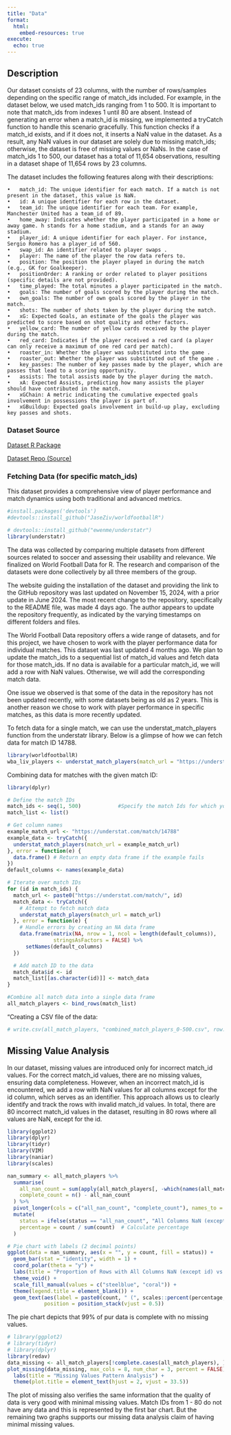 ```yaml
---
title: "Data"
format:
  html:
    embed-resources: true
execute: 
  echo: true
---
```


## Description


Our dataset consists of 23 columns, with the number of rows/samples depending on the specific range of match_ids included. For example, in the dataset below, we used match_ids ranging from 1 to 500. It is important to note that match_ids from indexes 1 until 80 are absent. Instead of generating an error when a match_id is missing, we implemented a tryCatch function to handle this scenario gracefully. This function checks if a match_id exists, and if it does not, it inserts a NaN value in the dataset. As a result, any NaN values in our dataset are solely due to missing match_ids; otherwise, the dataset is free of missing values or NaNs. In the case of match_ids 1 to 500, our dataset has a total of 11,654 observations, resulting in a dataset shape of 11,654 rows by 23 columns.

The dataset includes the following features along with their descriptions:

```         
•   match_id: The unique identifier for each match. If a match is not present in the dataset, this value is NaN.
•   id: A unique identifier for each row in the dataset.
•   team_id: The unique identifier for each team. For example, Manchester United has a team_id of 89.
•   home_away: Indicates whether the player participated in a home or away game. h stands for a home stadium, and a stands for an away stadium.
•   player_id: A unique identifier for each player. For instance, Sergio Romero has a player_id of 560.
•   swap_id: An identifier related to player swaps .
•   player: The name of the player the row data refers to.
•   position: The position the player played in during the match (e.g., GK for Goalkeeper).
•   positionOrder: A ranking or order related to player positions (specific details are not provided).
•   time_played: The total minutes a player participated in the match.
•   goals: The number of goals scored by the player during the match.
•   own_goals: The number of own goals scored by the player in the match.
•   shots: The number of shots taken by the player during the match.
•   xG: Expected Goals, an estimate of the goals the player was predicted to score based on shot quality and other factors.
•   yellow_card: The number of yellow cards received by the player during the match.
•   red_card: Indicates if the player received a red card (a player can only receive a maximum of one red card per match).
•   roaster_in: Whether the player was substituted into the game .
•   roaster_out: Whether the player was substituted out of the game .
•   key_passes: The number of key passes made by the player, which are passes that lead to a scoring opportunity.
•   assists: The total assists made by the player during the match.
•   xA: Expected Assists, predicting how many assists the player should have contributed in the match.
•   xGChain: A metric indicating the cumulative expected goals involvement in possessions the player is part of.
•   xGBuildup: Expected goals involvement in build-up play, excluding key passes and shots.

```

### Dataset Source

[Dataset R Package](https://github.com/JaseZiv/worldfootballR) 

[Dataset Repo (Source)](https://jaseziv.github.io/worldfootballR/articles/extract-understat-data.html#player-data)


### Fetching Data (for specific match_ids)

This dataset provides a comprehensive view of player performance and match dynamics using both traditional and advanced metrics.

```r
#install.packages('devtools')
#devtools::install_github("JaseZiv/worldfootballR")
```

```r
# devtools::install_github("ewenme/understatr")
library(understatr)
```

The data was collected by comparing multiple datasets from different sources related to soccer and assessing their usability and relevance. We finalized on World Football Data for R. The research and comparison of the datasets were done collectively by all three members of the group.

The website guiding the installation of the dataset and providing the link to the GitHub repository was last updated on November 15, 2024, with a prior update in June 2024. The most recent change to the repository, specifically to the README file, was made 4 days ago. The author appears to update the repository frequently, as indicated by the varying timestamps on different folders and files.

The World Football Data repository offers a wide range of datasets, and for this project, we have chosen to work with the player performance data for individual matches. This dataset was last updated 4 months ago. We plan to update the match_ids to a sequential list of match_id values and fetch data for those match_ids. If no data is available for a particular match_id, we will add a row with NaN values. Otherwise, we will add the corresponding match data.

One issue we observed is that some of the data in the repository has not been updated recently, with some datasets being as old as 2 years. This is another reason we chose to work with player performance in specific matches, as this data is more recently updated.

To fetch data for a single match, we can use the understat_match_players function from the understatr library. Below is a glimpse of how we can fetch data for match ID 14788.

```r
library(worldfootballR)
wba_liv_players <- understat_match_players(match_url = "https://understat.com/match/14788")

```

Combining data for matches with the given match ID:

```r
library(dplyr)

# Define the match IDs
match_ids <- seq(1, 500)            #Specify the match Ids for which you want to fetch data
match_list <- list()

# Get column names
example_match_url <- "https://understat.com/match/14788"
example_data <- tryCatch({
  understat_match_players(match_url = example_match_url)
}, error = function(e) {
  data.frame() # Return an empty data frame if the example fails
})
default_columns <- names(example_data)

# Iterate over match IDs
for (id in match_ids) {
  match_url <- paste0("https://understat.com/match/", id)
  match_data <- tryCatch({
    # Attempt to fetch match data
    understat_match_players(match_url = match_url)
  }, error = function(e) {
    # Handle errors by creating an NA data frame
    data.frame(matrix(NA, nrow = 1, ncol = length(default_columns)),
               stringsAsFactors = FALSE) %>%
      setNames(default_columns)
  })

  # Add match ID to the data
  match_data$id <- id
  match_list[[as.character(id)]] <- match_data
}

#Combine all match data into a single data frame
all_match_players <- bind_rows(match_list)

```

“Creating a CSV file of the data:

```r
# write.csv(all_match_players, "combined_match_players_0-500.csv", row.names = FALSE)
```

## Missing Value Analysis

In our dataset, missing values are introduced only for incorrect match_id values. For the correct match_id values, there are no missing values, ensuring data completeness. However, when an incorrect match_id is encountered, we add a row with NaN values for all columns except for the id column, which serves as an identifier. This approach allows us to clearly identify and track the rows with invalid match_id values. In total, there are 80 incorrect match_id values in the dataset, resulting in 80 rows where all values are NaN, except for the id.

```r

library(ggplot2)
library(dplyr)
library(tidyr)
library(VIM)
library(naniar)
library(scales)

nan_summary <- all_match_players %>%
  summarise(
    all_nan_count = sum(apply(all_match_players[, -which(names(all_match_players) == "id")], 1, function(x) all(is.na(x)))),
    complete_count = n() - all_nan_count
  ) %>%
  pivot_longer(cols = c("all_nan_count", "complete_count"), names_to = "status", values_to = "count") %>%
  mutate(
    status = ifelse(status == "all_nan_count", "All Columns NaN (except id)", "Complete Rows"),
    percentage = count / sum(count)  # Calculate percentage
  )

# Pie chart with labels (2 decimal points)
ggplot(data = nan_summary, aes(x = "", y = count, fill = status)) +
  geom_bar(stat = "identity", width = 1) +
  coord_polar(theta = "y") +
  labs(title = "Proportion of Rows with All Columns NaN (except id) vs. Complete Rows") +
  theme_void() +
  scale_fill_manual(values = c("steelblue", "coral")) +
  theme(legend.title = element_blank()) +
  geom_text(aes(label = paste0(count, " (", scales::percent(percentage, accuracy = 0.01), ")")), 
            position = position_stack(vjust = 0.5))

```
The pie chart depicts that 99% of pur data is complete with no missing values.


```r
# library(ggplot2)
# library(tidyr)
# library(dplyr)
library(redav)
data_missing <- all_match_players[!complete.cases(all_match_players), ]
plot_missing(data_missing, max_cols = 8, num_char = 3, percent = FALSE) +
  labs(title = "Missing Values Pattern Analysis") +
  theme(plot.title = element_text(hjust = 2, vjust = 33.5))
```
The plot of missing also verifies the same information that the quality of data is very good with minimal missing values.
Match IDs from 1 - 80 do not have any data and this is represented by the first bar chart. But the remaining two graphs supports our missing data analysis claim of having minimal missing values.